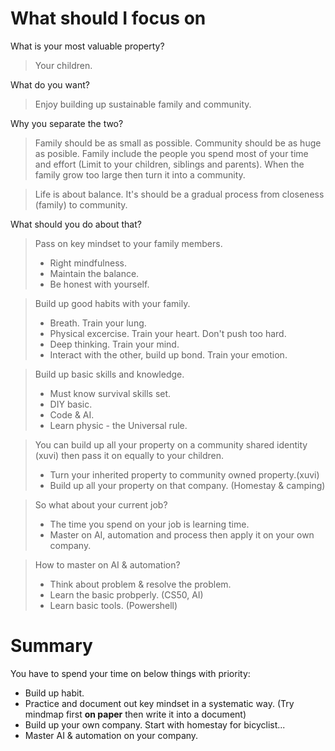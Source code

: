 # What should I focus on

What is your most valuable property?

> Your children.

What do you want?

> Enjoy building up sustainable family and community.

Why you separate the two?

> Family should be as small as possible. Community should be as huge as posible.
> Family include the people you spend most of your time and effort (Limit to your children, siblings and parents). When the family grow too large then turn it into a community.

> Life is about balance. It's should be a gradual process from closeness (family) to community.

What should you do about that?

> Pass on key mindset to your family members.
>
> - Right mindfulness.
> - Maintain the balance.
> - Be honest with yourself.

> Build up good habits with your family.
>
> - Breath. Train your lung.
> - Physical excercise. Train your heart. Don't push too hard.
> - Deep thinking. Train your mind.
> - Interact with the other, build up bond. Train your emotion.

> Build up basic skills and knowledge.
>
> - Must know survival skills set.
> - DIY basic.
> - Code & AI.
> - Learn physic - the Universal rule.

> You can build up all your property on a community shared identity (xuvi) then pass it on equally to your children.
>
> - Turn your inherited property to community owned property.(xuvi)
> - Build up all your property on that company. (Homestay & camping)

> So what about your current job?
>
> - The time you spend on your job is learning time.
> - Master on AI, automation and process then apply it on your own company.

> How to master on AI & automation?
>
> - Think about problem & resolve the problem.
> - Learn the basic probperly. (CS50, AI)
> - Learn basic tools. (Powershell)

# Summary

You have to spend your time on below things with priority:

- Build up habit.
- Practice and document out key mindset in a systematic way. (Try mindmap first **on paper** then write it into a document)
- Build up your own company. Start with homestay for bicyclist...
- Master AI & automation on your company.
